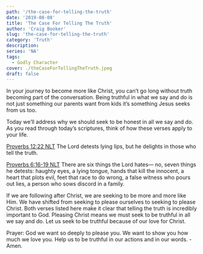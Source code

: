 ```yaml
---
path: '/the-case-for-telling-the-truth'
date: '2019-08-08'
title: 'The Case For Telling The Truth'
author: 'Craig Booker'
slug: 'the-case-for-telling-the-truth'
category: 'Truth'
description:
series: 'NA'
tags:
  - Godly Character
cover: ./theCaseForTellingTheTruth.jpeg
draft: false
---
```


In your journey to become more like Christ, you can’t go long without truth becoming part of the conversation. Being truthful in what we say and do is not just something our parents want from kids it’s something Jesus seeks from us too.

Today we’ll address why we should seek to be honest in all we say and do.
As you read through today’s scriptures, think of how these verses apply to your life.

[Proverbs 12:22 NLT](https://bible.com/bible/116/pro.12.22.NLT)
The Lord detests lying lips, but he delights in those who tell the truth.

[Proverbs 6:16‭-‬19 NLT](https://bible.com/bible/116/pro.6.16-19.NLT)
There are six things the Lord hates— no, seven things he detests: haughty eyes, a lying tongue, hands that kill the innocent, a heart that plots evil, feet that race to do wrong, a false witness who pours out lies, a person who sows discord in a family.

If we are following after Christ, we are seeking to be more and more like Him. We have shifted from seeking to please ourselves to seeking to please Christ. Both verses listed here make it clear that telling the truth is incredibly important to God. Pleasing Christ means we must seek to be truthful in all we say and do. Let us seek to be truthful because of our love for Christ.

Prayer: God we want so deeply to please you. We want to show you how much we love you. Help us to be truthful in our actions and in our words. -Amen.
